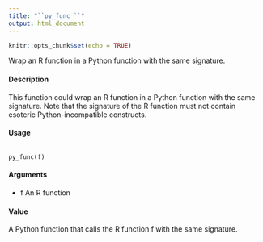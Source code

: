 ```yaml
---
title: "``py_func ``"
output: html_document
---
```


```r
knitr::opts_chunk$set(echo = TRUE)
```
Wrap an R function in a Python function with the same signature.

#### Description 

This function could wrap an R function in a Python function with the same signature. Note that the signature of the R function must not contain esoteric Python-incompatible constructs.

#### Usage
<pre><code>
py_func(f)
</code></pre>

#### Arguments
* f An R function

#### Value
A Python function that calls the R function f with the same signature.
